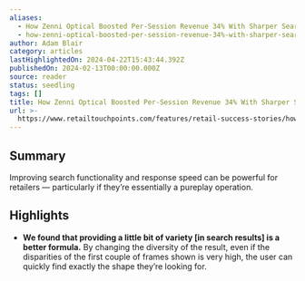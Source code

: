 ```yaml
---
aliases:
  - How Zenni Optical Boosted Per-Session Revenue 34% With Sharper Search
  - how-zenni-optical-boosted-per-session-revenue-34%-with-sharper-search
author: Adam Blair
category: articles
lastHighlightedOn: 2024-04-22T15:43:44.392Z
publishedOn: 2024-02-13T00:00:00.000Z
source: reader
status: seedling
tags: []
title: How Zenni Optical Boosted Per-Session Revenue 34% With Sharper Search
url: >-
  https://www.retailtouchpoints.com/features/retail-success-stories/how-zenni-optical-boosted-per-session-revenue-34-with-sharper-search
---
```

## Summary

Improving search functionality and response speed can be powerful for retailers — particularly if they’re essentially a pureplay operation.

## Highlights

- **We found that providing a little bit of variety [in search results] is a better formula.** By changing the diversity of the result, even if the disparities of the first couple of frames shown is very high, the user can quickly find exactly the shape they’re looking for.
